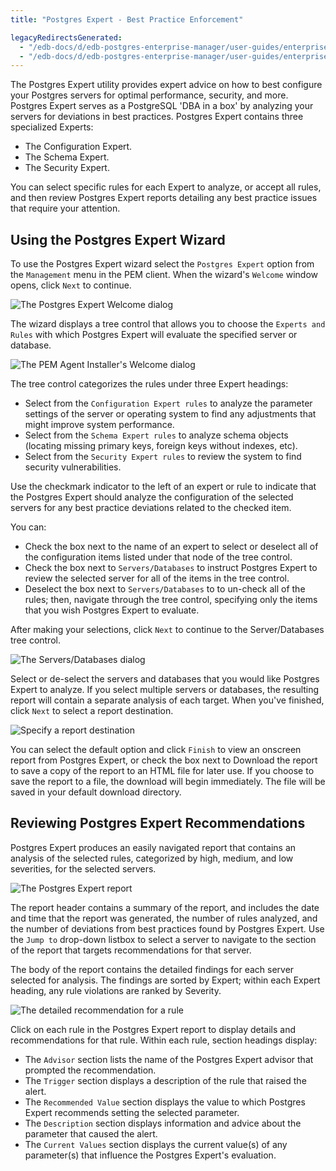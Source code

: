 ```yaml
---
title: "Postgres Expert - Best Practice Enforcement"

legacyRedirectsGenerated:
  - "/edb-docs/d/edb-postgres-enterprise-manager/user-guides/enterprise-features-guide/8.0/postgres_expert.html"
  - "/edb-docs/d/edb-postgres-enterprise-manager/user-guides/enterprise-features-guide/latest/postgres_expert.html"
---
```


The Postgres Expert utility provides expert advice on how to best configure your Postgres servers for optimal performance, security, and more. Postgres Expert serves as a PostgreSQL 'DBA in a box' by analyzing your servers for deviations in best practices. Postgres Expert contains three specialized Experts:

-   The Configuration Expert.
-   The Schema Expert.
-   The Security Expert.

You can select specific rules for each Expert to analyze, or accept all rules, and then review Postgres Expert reports detailing any best practice issues that require your attention.

## Using the Postgres Expert Wizard

To use the Postgres Expert wizard select the `Postgres Expert` option from the `Management` menu in the PEM client. When the wizard's `Welcome` window opens, click `Next` to continue.

![The Postgres Expert Welcome dialog](../images/pe_welcome.png)

The wizard displays a tree control that allows you to choose the `Experts and Rules` with which Postgres Expert will evaluate the specified server or database.

![The PEM Agent Installer's Welcome dialog](../images/pe_select_rules.png)

The tree control categorizes the rules under three Expert headings:

-   Select from the `Configuration Expert rules` to analyze the parameter settings of the server or operating system to find any adjustments that might improve system performance.
-   Select from the `Schema Expert rules` to analyze schema objects (locating missing primary keys, foreign keys without indexes, etc).
-   Select from the `Security Expert rules` to review the system to find security vulnerabilities.

Use the checkmark indicator to the left of an expert or rule to indicate that the Postgres Expert should analyze the configuration of the selected servers for any best practice deviations related to the checked item.

You can:

-   Check the box next to the name of an expert to select or deselect all of the configuration items listed under that node of the tree control.
-   Check the box next to `Servers/Databases` to instruct Postgres Expert to review the selected server for all of the items in the tree control.
-   Deselect the box next to `Servers/Databases` to to un-check all of the rules; then, navigate through the tree control, specifying only the items that you wish Postgres Expert to evaluate.

After making your selections, click `Next` to continue to the Server/Databases tree control.

![The Servers/Databases dialog](../images/pe_select_servers.png)

Select or de-select the servers and databases that you would like Postgres Expert to analyze. If you select multiple servers or databases, the resulting report will contain a separate analysis of each target. When you've finished, click `Next` to select a report destination.

![Specify a report destination](../images/pe_direct_output.png)

You can select the default option and click `Finish` to view an onscreen report from Postgres Expert, or check the box next to Download the report to save a copy of the report to an HTML file for later use. If you choose to save the report to a file, the download will begin immediately. The file will be saved in your default download directory.

## Reviewing Postgres Expert Recommendations

Postgres Expert produces an easily navigated report that contains an analysis of the selected rules, categorized by high, medium, and low severities, for the selected servers.

![The Postgres Expert report](../images/pe_report.png)

The report header contains a summary of the report, and includes the date and time that the report was generated, the number of rules analyzed, and the number of deviations from best practices found by Postgres Expert. Use the `Jump to` drop-down listbox to select a server to navigate to the section of the report that targets recommendations for that server.

The body of the report contains the detailed findings for each server selected for analysis. The findings are sorted by Expert; within each Expert heading, any rule violations are ranked by Severity.

![The detailed recommendation for a rule](../images/pe_param_value.png)

Click on each rule in the Postgres Expert report to display details and recommendations for that rule. Within each rule, section headings display:

-   The `Advisor` section lists the name of the Postgres Expert advisor that prompted the recommendation.
-   The `Trigger` section displays a description of the rule that raised the alert.
-   The `Recommended Value` section displays the value to which Postgres Expert recommends setting the selected parameter.
-   The `Description` section displays information and advice about the parameter that caused the alert.
-   The `Current Values` section displays the current value(s) of any parameter(s) that influence the Postgres Expert's evaluation.
